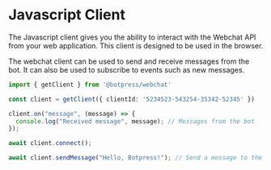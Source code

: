 
# Javascript Client

The Javascript client gives you the ability to interact with the Webchat API from your web application. This client is designed to be used in the browser.

The webchat client can be used to send and receive messages from the bot. It can also be used to subscribe to events such as new messages.

```ts
import { getClient } from '@botpress/webchat'

const client = getClient({ clientId: '5234523-543254-35342-52345' })

client.on("message", (message) => {
  console.log("Received message", message); // Messages from the bot
});

await client.connect();

await client.sendMessage("Hello, Botpress!"); // Send a message to the bot
```

<Demo example="webchat-client" title="Webchat Client" file="src/main.ts" />
